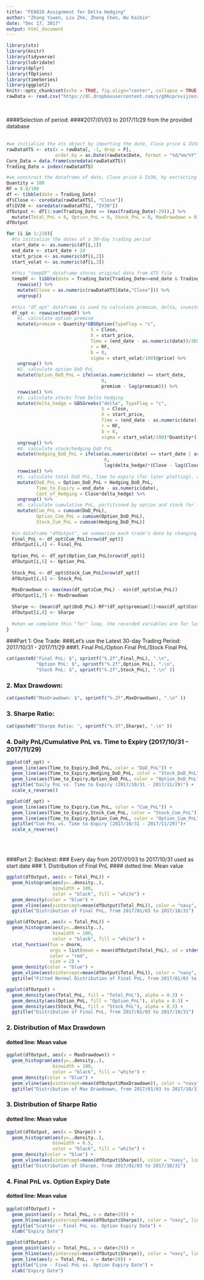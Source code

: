 ```yaml
---
title: "FE8828 Assignment for Delta Hedging"
author: "Zhang Yiwen, Liu Zhe, Zheng Chen, Wu Kaibin"
date: "Dec 17, 2017"
output: html_document
---
```

```r
library(xts)
library(knitr)
library(tidyverse)
library(lubridate)
library(dplyr)
library(fOptions)
library(timeSeries)
library(ggplot2)
knitr::opts_chunk$set(echo = TRUE, fig.align="center", collapse = TRUE, cache = TRUE)
rawData <- read.csv("https://dl.dropboxusercontent.com/s/g06cprxvijzezrd/AS2.csv", sep = ",")
```
<br />

####Selection of period: 
####2017/01/03 to 2017/11/29 from the provided database
<br />
<br />

```r
#we initialize the xts object by importing the date, Close price & IV30
rawDataXTS <- xts(x = rawData[, -1, drop = F], 
                  order.by = as.Date(rawData$Date, format = "%d/%m/%Y"))
Core_Data = data.frame(coredata(rawDataXTS))
Trading_Date = index(rawDataXTS)
```

```r
#we construct the dataframe of date, Close price & IV30, by extracting from xts object
Quantity = 100
RF = 0.8/100
df <- tibble(date = Trading_Date)
df$Close <- coredata(rawDataXTS[, "Close"])
df$IV30 <- coredata(rawDataXTS[, "IV30"])
dfOutput <- df[1:sum(Trading_Date <= (max(Trading_Date)-29)),] %>%
  mutate(Total_PnL = 0, Option_PnL = 0, Stock_PnL = 0, MaxDrawdown = 0, Sharpe = 0)
dfOutput
```

```r
for (i in 1:210){
  #to initialize the dates af a 30-day trading period
  start_date <- as.numeric(df[i,1])
  end_date <- start_date + 29
  start_price <- as.numeric(df[i,2])
  start_volat <- as.numeric(df[i,3])
  
  #this "tempDF" dataframe stores original data from XTS file
  tempDF <- tibble(date = Trading_Date[Trading_Date<=end_date & Trading_Date>=start_date]) %>% 
    rowwise() %>%
    mutate(Close = as.numeric(rawDataXTS[date,"Close"])) %>% 
    ungroup()
  
  #this "df_opt" dataframe is used to calculate premium, delta, investment cost, and to record the PnL
  df_opt <- rowwise(tempDF) %>% 
    #1. calculate option premium
    mutate(premium = Quantity*GBSOption(TypeFlag = "c",
                               S = Close,
                               X = start_price,
                               Time = (end_date - as.numeric(date))/365,
                               r = RF,
                               b = 0,
                               sigma = start_volat/100)@price) %>%
    ungroup() %>%
    #2. calculate option DoD PnL
    mutate(Option_DoD_PnL = ifelse(as.numeric(date) == start_date, 
                                   0,
                                   premium - lag(premium))) %>%
    rowwise() %>%
    #3. calculate stocks from Delta hedging
    mutate(delta_hedge = GBSGreeks("delta", TypeFlag = "c", 
                                   S = Close, 
                                   X = start_price, 
                                   Time = (end_date - as.numeric(date))/365,
                                   r = RF,
                                   b = 0,
                                   sigma = start_volat/100)*Quantity*(-1)) %>%
    ungroup() %>% 
    #4. calculate stock/hedging DoD PnL
    mutate(Hedging_DoD_PnL = ifelse(as.numeric(date) == start_date | as.numeric(date) == end_date,
                                    0,
                                    lag(delta_hedge)*(Close - lag(Close)))) %>%
    rowwise() %>%
    #5. calculate total DoD PnL, Time to expiry (for later plotting), and cost of hedging
    mutate(DoD_PnL = Option_DoD_PnL + Hedging_DoD_PnL,
           Time_to_Expiry = end_date - as.numeric(date),
           Cost_of_Hedging = Close*delta_hedge) %>% 
    ungroup() %>%
    #6. calculate cumulative PnL, partitioned by option and stock for later plotting
    mutate(Cum_PnL = cumsum(DoD_PnL), 
           Option_Cum_PnL = cumsum(Option_DoD_PnL),
           Stock_Cum_PnL = cumsum(Hedging_DoD_PnL))
  
  #in dataframe "dfOutput", we summarize each trade's data by changing the start day in this "for" loop
  Final_PnL <- df_opt$Cum_PnL[nrow(df_opt)]
  dfOutput[i,4] <- Final_PnL
  
  Option_PnL <- df_opt$Option_Cum_PnL[nrow(df_opt)]
  dfOutput[i,5] <- Option_PnL
  
  Stock_PnL <- df_opt$Stock_Cum_PnL[nrow(df_opt)]
  dfOutput[i,6] <- Stock_PnL
  
  MaxDrawdown <- max(max(df_opt$Cum_PnL) - min(df_opt$Cum_PnL))
  dfOutput[i,7] <- MaxDrawdown
  
  Sharpe <- (mean(df_opt$DoD_PnL)-RF*(df_opt$premium[1]+max(df_opt$Cost_of_Hedging)))/stdev(df_opt$DoD_PnL)
  dfOutput[i,8] <- Sharpe
  
  #when we complete this "for" loop, the recorded variables are for last trade, 2017/10/31 - 2017/11/29
}
```

###Part 1: One Trade:
###Let's use the Latest 30-day Trading Period: 2017/10/31 - 2017/11/29
###1. Final PnL/Option Final PnL/Stock Final PnL
```r
cat(paste0("Final PnL: $", sprintf("%.2f",Final_PnL), ".\n",
           "Option PnL: $", sprintf("%.2f",Option_PnL), ".\n",
           "Stock PnL: $", sprintf("%.2f",Stock_PnL), ".\n" ))

```
### 2. Max Drawdown:
```r
cat(paste0("MaxDrawdown: $", sprintf("%.2f",MaxDrawdown), ".\n" ))
```
### 3. Sharpe Ratio:
```r
cat(paste0("Sharpe Ratio: ", sprintf("%.3f",Sharpe), ".\n" ))
```
### 4. Daily PnL/Cumulative PnL vs. Time to Expiry (2017/10/31 - 2017/11/29)
```r
ggplot(df_opt) + 
  geom_line(aes(Time_to_Expiry,DoD_PnL, color = "DoD_PnL")) +
  geom_line(aes(Time_to_Expiry,Hedging_DoD_PnL, color = "Stock_DoD_PnL")) +
  geom_line(aes(Time_to_Expiry,Option_DoD_PnL, color = "Option_DoD_PnL")) +
  ggtitle("Daily PnL vs. Time to Expiry (2017/10/31 - 2017/11/29)") +
  scale_x_reverse()

ggplot(df_opt) + 
  geom_line(aes(Time_to_Expiry,Cum_PnL, color = "Cum_PnL")) +
  geom_line(aes(Time_to_Expiry,Stock_Cum_PnL, color = "Stock_Cum_PnL")) +
  geom_line(aes(Time_to_Expiry,Option_Cum_PnL, color = "Option_Cum_PnL")) +
  ggtitle("Cum PnL vs. Time to Expiry (2017/10/31 - 2017/11/29)")+
  scale_x_reverse()
```
<br />
<br />

###Part 2: Backtest: 
### Every day from 2017/01/03 to 2017/10/31 used as start date
### 1. Distribution of Final PnL
#### dotted line: Mean value
```r
ggplot(dfOutput, aes(x = Total_PnL)) + 
  geom_histogram(aes(y=..density..), 
                 binwidth = 100,
                 color = "black", fill = "white") +
  geom_density(color = "blue") +
  geom_vline(aes(xintercept=mean(dfOutput$Total_PnL)), color = "navy", linetype = "dashed", size = 1) +
  ggtitle("Distribution of Final PnL, from 2017/01/03 to 2017/10/31")

ggplot(dfOutput, aes(x = Total_PnL)) +
  geom_histogram(aes(y=..density..), 
                 binwidth = 100,
                 color = "black", fill = "white") +
  stat_function(fun = dnorm, 
                args = list(mean = mean(dfOutput$Total_PnL), sd = stdev(dfOutput$Total_PnL)),
                color = "red",
                size = 2) +
  geom_density(color = "blue") +
  geom_vline(aes(xintercept=mean(dfOutput$Total_PnL)), color = "navy", linetype = "dashed", size = 1) +
  ggtitle("Fitted Normal Distribution of Final PnL, from 2017/01/03 to 2017/10/31")

ggplot(dfOutput) + 
  geom_density(aes(Total_PnL, fill = "Total_PnL"), alpha = 0.3) + 
  geom_density(aes(Option_PnL, fill = "Option_PnL"), alpha = 0.3) +
  geom_density(aes(Stock_PnL, fill = "Stock_PnL"), alpha = 0.3) + 
  ggtitle("Distribution of Final PnL, from 2017/01/03 to 2017/10/31")
```

### 2. Distribution of Max Drawdown
#### dotted line: Mean value
```r
ggplot(dfOutput, aes(x = MaxDrawdown)) + 
  geom_histogram(aes(y=..density..), 
                 binwidth = 100,
                 color = "black", fill = "white") +
  geom_density(color = "blue") +
  geom_vline(aes(xintercept=mean(dfOutput$MaxDrawdown)), color = "navy", linetype = "dashed", size = 1) +
  ggtitle("Distribution of Max Drawdoown, from 2017/01/03 to 2017/10/31")
```

### 3. Distribution of Sharpe Ratio
#### dotted line: Mean value
```r
ggplot(dfOutput, aes(x = Sharpe)) + 
  geom_histogram(aes(y=..density..), 
                 binwidth = 0.5,
                 color = "black", fill = "white") +
  geom_density(color = "blue") +
  geom_vline(aes(xintercept=mean(dfOutput$Sharpe)), color = "navy", linetype = "dashed", size = 1) +
  ggtitle("Distribution of Sharpe, from 2017/01/03 to 2017/10/31")
```


### 4. Final PnL vs. Option Expiry Date
#### dotted line: Mean value
```r
ggplot(dfOutput) + 
  geom_point(aes(y = Total_PnL, x = date+29)) +
  geom_hline(aes(yintercept=mean(dfOutput$Sharpe)), color = "navy", linetype = "dashed", size = 1) +
  ggtitle("Scatter - Final PnL vs. Option Expiry Date") +
  xlab("Expiry Date")

ggplot(dfOutput) + 
  geom_point(aes(y = Total_PnL, x = date+29)) +
  geom_hline(aes(yintercept=mean(dfOutput$Sharpe)), color = "navy", linetype = "dashed", size = 1) +
  geom_line(aes(y = Total_PnL, x = date+29)) +
  ggtitle("Line - Final PnL vs. Option Expiry Date") +
  xlab("Expiry Date")

```